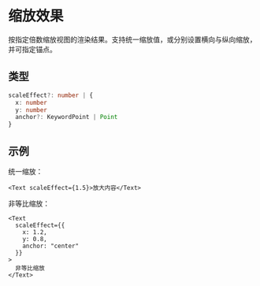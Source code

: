 # 缩放效果 

按指定倍数缩放视图的渲染结果。支持统一缩放值，或分别设置横向与纵向缩放，并可指定锚点。

## 类型

```ts
scaleEffect?: number | {
  x: number
  y: number
  anchor?: KeywordPoint | Point
}
```

## 示例

统一缩放：

```tsx
<Text scaleEffect={1.5}>放大内容</Text>
```

非等比缩放：

```tsx
<Text
  scaleEffect={{
    x: 1.2,
    y: 0.8,
    anchor: "center"
  }}
>
  非等比缩放
</Text>
```